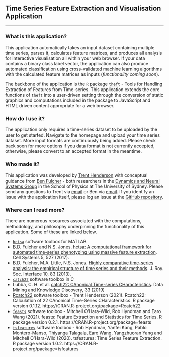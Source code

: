 ## Time Series Feature Extraction and Visualisation Application
***

### What is this application?

This application automatically takes an input dataset containing multiple time series, parses it, calculates feature matrices, and produces all analysis for interactive visualisation all within your web browser. If your data contains a binary class label vector, the application can also produce automated classification using cross-validated machine learning algorithms with the calculated feature matrices as inputs (*functionality coming soon*).

The backbone of the application is the `R` package [`theft`](https://github.com/hendersontrent/theft) - Tools for Handling Extraction of Features from Time-series. This application extends the core functions of `theft` into a user-driven setting through the conversion of static graphics and computations included in the package to JavaScript and HTML driven content appropriate for a web browser.

### How do I use it?

The application only requires a time-series dataset to be uploaded by the user to get started. Navigate to the homepage and upload your time series dataset. More input formats are continuously being added. Please check back soon for more options if you data format is not currently accepted, otherwise, please convert to an accepted format in the meantime.

### Who made it?

This application was developed by [Trent Henderson](https://twitter.com/trentlikesstats) with conceptual guidance from [Ben Fulcher](http://www.benfulcher.com) - both researchers in the [Dynamics and Neural Systems Group](https://dynamicsandneuralsystems.github.io) in the School of Physics at The University of Sydney. Please send any questions to Trent via [email](then6675@sydney.edu.au) or Ben via [email](ben.fulcher@sydney.edu.au). If you identify an issue with the application itself, please log an issue at the [GitHub repository](https://github.com/hendersontrent/theft-webtool/issues).

### Where can I read more?

There are numerous resources associated with the computations, methodology, and philosophy underpinning the functionality of this application. Some of these are linked below.

* [`hctsa`](https://github.com/benfulcher/hctsa) software toolbox for MATLAB
* B.D. Fulcher and N.S. Jones. [hctsa: A computational framework for automated time-series phenotyping using massive feature extraction](https://www.cell.com/cell-systems/fulltext/S2405-4712(17)30438-6). Cell Systems 5, 527 (2017).
* B.D. Fulcher, M.A. Little, N.S. Jones. [Highly comparative time-series analysis: the empirical structure of time series and their methods](https://royalsocietypublishing.org/doi/full/10.1098/rsif.2013.0048). J. Roy. Soc. Interface 10, 83 (2013).
* [`catch22`](https://github.com/chlubba/catch22) software toolbox in C
* Lubba, C. H. et al. [catch22: CAnonical Time-series CHaracteristics](https://link.springer.com/article/10.1007/s10618-019-00647-x). Data Mining and Knowledge Discovery, 33 (2019)
* [Rcatch22](https://github.com/hendersontrent/Rcatch22) software toolbox - Trent Henderson (2021). Rcatch22: Calculation of 22 CAnonical Time-Series CHaracteristics. R package version 0.1.12. https://CRAN.R-project.org/package=Rcatch22
* [`feasts`](https://feasts.tidyverts.org) software toolbox - Mitchell O'Hara-Wild, Rob Hyndman and Earo Wang (2021). feasts: Feature Extraction and Statistics for Time Series. R package version 0.2.1. https://CRAN.R-project.org/package=feasts
* [`tsfeatures`](https://pkg.robjhyndman.com/tsfeatures/) software toolbox - Rob Hyndman, Yanfei Kang, Pablo Montero-Manso, Thiyanga Talagala, Earo Wang, Yangzhuoran Yang and Mitchell O'Hara-Wild (2020). tsfeatures: Time Series Feature Extraction. R package version 1.0.2. https://CRAN.R-project.org/package=tsfeatures

